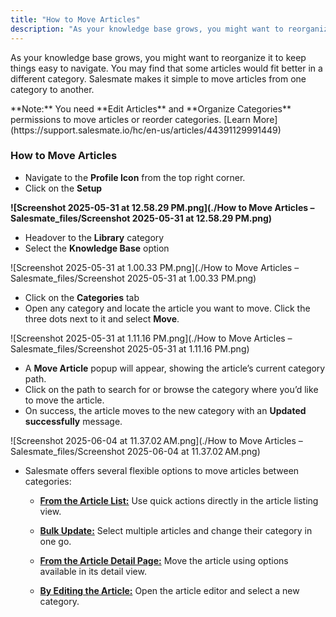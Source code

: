 ```yaml
---
title: "How to Move Articles"
description: "As your knowledge base grows, you might want to reorganize it to keep things easy to navigate. You may find that some articles would fit better in a d..."
---
```


As your knowledge base grows, you might want to reorganize it to keep things easy to navigate. You may find that some articles would fit better in a different category. Salesmate makes it simple to move articles from one category to another.

<Note>
**Note:** You need **Edit Articles** and **Organize Categories** permissions to move articles or reorder categories. [Learn More](https://support.salesmate.io/hc/en-us/articles/44391129991449)
</Note>

### How to Move Articles

*   Navigate to the **Profile Icon** from the top right corner.
*   Click on the **Setup**

**![Screenshot 2025-05-31 at 12.58.29 PM.png](./How to Move Articles – Salesmate_files/Screenshot 2025-05-31 at 12.58.29 PM.png)**

*   Headover to the **Library** category
*   Select the **Knowledge Base** option

![Screenshot 2025-05-31 at 1.00.33 PM.png](./How to Move Articles – Salesmate_files/Screenshot 2025-05-31 at 1.00.33 PM.png)

*   Click on the **Categories** tab
*   Open any category and locate the article you want to move. Click the three dots next to it and select **Move**.

![Screenshot 2025-05-31 at 1.11.16 PM.png](./How to Move Articles – Salesmate_files/Screenshot 2025-05-31 at 1.11.16 PM.png)

*   A **Move Article** popup will appear, showing the article’s current category path.
*   Click on the path to search for or browse the category where you’d like to move the article.
*   On success, the article moves to the new category with an **Updated successfully** message.

![Screenshot 2025-06-04 at 11.37.02 AM.png](./How to Move Articles – Salesmate_files/Screenshot 2025-06-04 at 11.37.02 AM.png)

*   Salesmate offers several flexible options to move articles between categories:
    
    *   [**From the Article List:**](https://support.salesmate.io/hc/en-us/articles/Retrieving%20data.%20Wait%20a%20few%20seconds%20and%20try%20to%20cut%20or%20copy%20again.) Use quick actions directly in the article listing view.
        
    *   [**Bulk Update:**](https://support.salesmate.io/hc/en-us/articles/44524733757977) Select multiple articles and change their category in one go.
        
    *   [**From the Article Detail Page:**](https://support.salesmate.io/hc/en-us/articles/Retrieving%20data.%20Wait%20a%20few%20seconds%20and%20try%20to%20cut%20or%20copy%20again.) Move the article using options available in its detail view.
        
    *   [**By Editing the Article:**](https://support.salesmate.io/hc/en-us/articles/44524638853785) Open the article editor and select a new category.